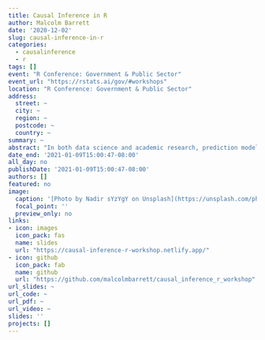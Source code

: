 ```yaml
---
title: Causal Inference in R
author: Malcolm Barrett
date: '2020-12-02'
slug: causal-inference-in-r
categories:
  - causalinference
  - r
tags: []
event: "R Conference: Government & Public Sector"
event_url: "https://rstats.ai/gov/#workshops"
location: "R Conference: Government & Public Sector"
address:
  street: ~
  city: ~
  region: ~
  postcode: ~
  country: ~
summary: ~
abstract: "In both data science and academic research, prediction modeling is often not enough; to answer many questions, we need to approach them causally. In this workshop, we’ll teach the essential elements of answering causal questions in R through causal diagrams, and causal modeling techniques such as propensity scores, inverse probability weighting, and g-computation. We’ll also show that by distinguishing predictive models from causal models, we can better take advantage of both tools; prediction modeling plays a role in establishing many causal models, such as propensity scores and g-computation. You’ll be able to use the tools you already know--the tidyverse, regression models, and more--to answer the questions that are important to your work."
date_end: '2021-01-09T15:00:47-08:00'
all_day: no
publishDate: '2021-01-09T15:00:47-08:00'
authors: []
featured: no
image:
  caption: '[Photo by Nadir sYzYgY on Unsplash](https://unsplash.com/photos/wc3jFFQxo8k)'
  focal_point: ''
  preview_only: no
links:
- icon: images
  icon_pack: fas
  name: slides
  url: "https://causal-inference-r-workshop.netlify.app/"
- icon: github
  icon_pack: fab
  name: github
  url: "https://github.com/malcolmbarrett/causal_inference_r_workshop"
url_slides: ~
url_code: ~
url_pdf: ~
url_video: ~
slides: ''
projects: []
---
```

